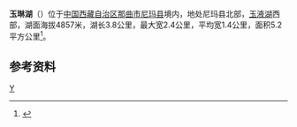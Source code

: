 {{ViewTibetanScript}}
{{Infobox_lake
 |湖泊名稱 =玉琳湖
 |湖泊照片 = 
 |湖泊照片標題 = 
 |測深圖 =
 |測深圖標題 =
 |湖泊所在地 = [[中国|中国]][[西藏|西藏]]
 |座標 = {{coord |36|01|N|88|29|E|display=inline,title|scale:500000_type:waterbody_region:CN}}
 |湖泊類別 = [[咸水湖|咸水湖]]
 |流入 =
 |流出 = 
 |集水區面積 =
 |集水區國家 ={{PRC}}
 |湖泊長度 =3.8公里
 |湖泊闊度 = 最大2.4公里<br />平均1.4公里
 |湖泊面積 =5.2平方公里
 |平均深度 = 
 |最深深度 = 
 |水體體積 = 
 |湖水停留時間 =
 |湖岸線長度 =
 |海拔高度 = 4857米
 |湖中島嶼 =
 |湖邊城鎮 =
}}
{{Location map
 |China Tibet
 |mark=<!--dot-->Blue pog.svg
 |lat_deg=36|lat_min=01|lat_sec =
 |lon_deg=88|lon_min=29|lon_sec =
 |caption=玉琳湖在[[西藏|西藏]]的位置。
 |position=right
 |width=350
 |float=right
}}
'''玉琳湖'''（{{bo|z=གཡུ་གླིང་མཚོ།|w=g.yu gling mtsho|t=Yuling Tso}}）位于[[中国|中国]][[西藏自治区|西藏自治区]][[那曲市|那曲市]][[尼玛县|尼玛县]]境内，地处尼玛县北部，[[玉液湖|玉液湖]]西部，湖面海拔4857米，湖长3.8公里，最大宽2.4公里，平均宽1.4公里，面积5.2平方公里<ref>{{cite book zh |author=王苏民 窦鸿身 |title=中国湖泊志 |format=M |edition=1 |location=北京 |publisher=科学出版社 |date=1998|pages=564|id= ISBN 7-03-006706-1}}</ref>。
==参考资料==
{{reflist}}

[[Category:尼玛县湖泊|Y]]